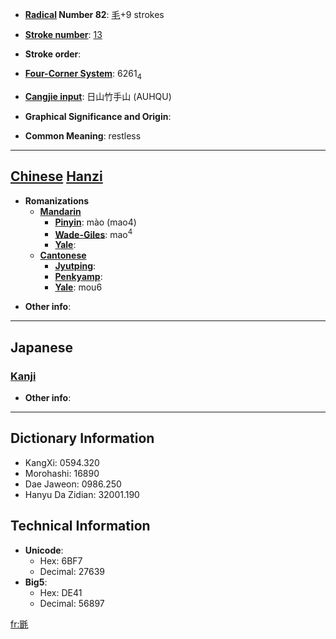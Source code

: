 * '''[[Wiktionary:Chinese radical index| Radical]] Number 82''': [[Wiktionary:Chinese radical index 毛|毛]]+9 strokes

* '''[[Wiktionary:Chinese total strokes index|Stroke number]]''': [[Wiktionary:Chinese total strokes index 13|13]]

* '''Stroke order''': 

* '''[[Wiktionary:Chinese four corner index|Four-Corner System]]''': 6261<sub>4</sub>

* '''[[Wiktionary:Chinese Cangjie index|Cangjie input]]''': 日山竹手山 (AUHQU)

* '''Graphical Significance and Origin''': 

* '''Common Meaning''': restless

----

== [[Chinese]] [[Hanzi]] ==

* '''Romanizations'''
** '''[[Mandarin]]'''
*** '''[[Pinyin]]''': mào (mao4)
*** '''[[Wade-Giles]]''': mao<sup>4</sup>
*** '''[[Yale]]''': 
** '''[[Cantonese]]'''
*** '''[[Jyutping]]''':
*** '''[[Penkyamp]]''': 
*** '''[[Yale]]''': mou6

* '''Other info''': 

----

==Japanese==
===[[Kanji]]===
{{kanji|on readings=[[ぼう]] (bō), [[もう]] (mō)
|kun readings=[[とける]] (tokeru)
}}

* '''Other info''':  

----

== Dictionary Information ==

* KangXi: 0594.320
* Morohashi: 16890
* Dae Jaweon: 0986.250
* Hanyu Da Zidian: 32001.190

== Technical Information ==

* '''Unicode''':
** Hex: 6BF7
** Decimal: 27639
* '''Big5''':
** Hex: DE41
** Decimal: 56897

[[fr:毷]]